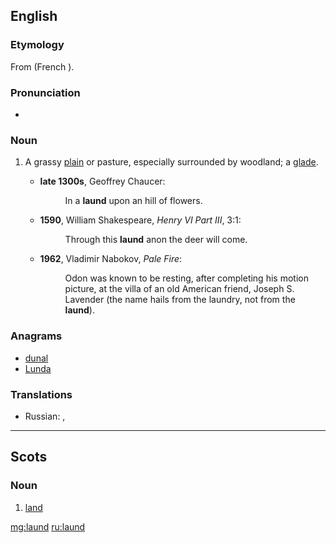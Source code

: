 ==English==

===Etymology===
From {{etyl|fro|en}} {{m|fro|launde||wooded area}} (French {{m|fro|lande}}).

===Pronunciation===
* {{IPA|/lɔːnd/|lang=en}}

===Noun===
{{en-noun}}

# {{context|archaic|lang=en}} A grassy [[plain]] or pasture, especially surrounded by woodland; a [[glade]].
#* '''late 1300s''', Geoffrey Chaucer:
#*: In a '''laund''' upon an hill of flowers.
#* '''1590''', William Shakespeare, ''Henry VI Part III'', 3:1:
#*: Through this '''laund''' anon the deer will come.
#* '''1962''', Vladimir Nabokov, ''Pale Fire'':
#*: Odon was known to be resting, after completing his motion picture, at the villa of an old American friend, Joseph S. Lavender (the name hails from the laundry, not from the '''laund''').

===Anagrams===
* [[dunal#English|dunal]]
* [[Lunda#English|Lunda]]

===Translations===
{{trans-top|grassy plain or pasture}}
* Russian: {{t+|ru|поля́на}}, {{t+|ru|лужа́йка}}
{{trans-bottom}}

----

==Scots==

===Noun===
{{sco-noun}}

# [[land]]

[[mg:laund]]
[[ru:laund]]